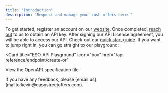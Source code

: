 ```yaml
---
title: "Introduction"
description: "Request and manage your cash offers here."
---
```


To get started, register an account on our [website](https://v2.easystreetoffers.com/auth/signup). Once completed, [reach out](mailto:tyler@easystreetoffers.com) to us to obtain an API key.
After signing our API License agreement, you will be able to access our API.
Check out our [quick start guide](/buyer-quickstart.mdx). If you want to jump right in, you can go straight to our playground:

<Card
  title="ESO API Playground"
  icon="box"
  href="/api-reference/endpoint/create-or"
>
  View the OpenAPI specification file
</Card>

<Note>
  If you have any feedback, please [email
  us](mailto:kevin@easystreetoffers.com).
</Note>
